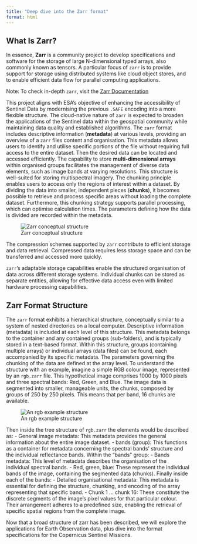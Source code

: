 ---
title: "Deep dive into the Zarr format"
format: html
---
::: {.justify}

# What Is Zarr? {.unnumbered}
In essence, **Zarr** is a community project to develop specifications and software for the storage of large N-dimensional typed arrays, also commonly known as tensors. A particular focus of `zarr` is to provide support for storage using distributed systems like cloud object stores, and to enable efficient data flow for parallel computing applications.

::: {.callout-note}
Note: To check in-depth `zarr`, visit the [Zarr Documentation](https://zarr.dev/)
:::

This project aligns with ESA's objective of enhancing the accessibility of Sentinel Data by modernising the previous `.SAFE` encoding into a more flexible structure. The cloud-native nature of  `zarr` is expected to broaden the applications of the Sentinel data within the geospatial community while maintaining data quality and established algorithms.
The `zarr` format includes descriptive information (**metadata**) at various levels, providing an overview of a `zarr` files content and organisation. This metadata allows users to identify and utilise specific portions of the file without requiring full access to the entire dataset. Then the desired data can be located and accessed efficiently.
The capability to store **multi-dimensional arrays** within organised groups facilitates the management of diverse data elements, such as image bands at varying resolutions. This structure is well-suited for storing multispectral imagery.
The chunking principle enables users to access only the regions of interest within a dataset. By dividing the data into smaller, independent pieces (**chunks**), it becomes possible to retrieve and process specific areas without loading the complete dataset. Furthermore, this chunking strategy supports parallel processing, which can optimise calculation times. The parameters defining how the data is divided are recorded within the metadata.

![Zarr conceptual structure](img/zarr_str.jpg){fig-align="center"}

The compression schemes supported by `zarr` contribute to efficient storage and data retrieval. Compressed data requires less storage space and can be transferred and accessed more quickly.

`zarr`'s adaptable storage capabilities enable the structured organisation of data across different storage systems. Individual chunks can be stored as separate entities, allowing for effective data access even with limited hardware processing capabilities.

## Zarr Format Structure

The `zarr` format exhibits a hierarchical structure, conceptually similar to a system of nested directories on a local computer.
Descriptive information (metadata) is included at each level of this structure. This metadata belongs to the container and any contained groups (sub-folders), and is typically stored in a text-based format.
Within this structure, groups (containing multiple arrays) or individual arrays (data files) can be found, each accompanied by its specific metadata. The parameters governing the chunking of the data are defined at the array level.
To understand the structure with an example, imagine a simple RGB colour image, represented by an `rgb.zarr` file. This hypothetical image comprises 1000 by 1000 pixels and three spectral bands: Red, Green, and Blue. The image data is segmented into smaller, manageable units, the chunks, composed by groups of 250 by 250 pixels. 
This means that per band, 16 chunks are available. 

![An rgb example structure](img/rgb_zarr.jpg){fig-align="center"}

Then inside the tree structure of `rgb.zarr` the elements would be described as:
- General image metadata: This metadata provides the general information about the entire image dataset.
- bands (group): This functions as a container for metadata concerning the spectral bands' structure and the individual reflectance bands.
Within the "bands" group:
- Bands metadata: This level of metadata describes the organisation of the individual spectral bands.
- Red, green, blue: These represent the individual bands of the image, containing the segmented data (chunks).
Finally inside each of the bands:
- Detailed organisational metadata: This metadata is essential for defining the structure, chunking, and encoding of the array representing that specific band.
- Chunk 1 ... chunk 16: These constitute the discrete segments of the image's pixel values for that particular colour. Their arrangement adheres to a predefined size, enabling the retrieval of specific spatial regions from the complete image.

Now that a broad structure of zarr has been described, we will explore the applications for Earth Observation data, plus dive into the format specifications for the Copernicus Sentinel Missions.

:::